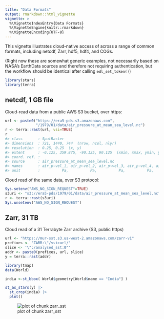 ```yaml
---
title: "Data Formats"
output: rmarkdown::html_vignette
vignette: >
  %\VignetteIndexEntry{Data Formats}
  %\VignetteEngine{knitr::rmarkdown}
  %\VignetteEncoding{UTF-8}
---
```


This vignette illustrates cloud-native access of across a range of common formats, including netcdf, Zarr, hdf5, hdf4, and COGs.





(Right now these are somewhat generic examples, not necessarily based on NASA's EarthData sources and therefore not requiring authentication, but the workflow should be identical after calling `edl_set_token()`)



```r
library(stars)
library(terra)
```

## netcdf, 1 GB file 

Cloud-read data from a public AWS S3 bucket, over https:


```r
url <- paste0("https://era5-pds.s3.amazonaws.com",
              "/1979/01/data/air_pressure_at_mean_sea_level.nc")
r <- terra::rast(url, vsi=TRUE)
r
#> class       : SpatRaster 
#> dimensions  : 721, 1440, 744  (nrow, ncol, nlyr)
#> resolution  : 0.25, 0.25  (x, y)
#> extent      : -0.125, 359.875, -90.125, 90.125  (xmin, xmax, ymin, ymax)
#> coord. ref. :  
#> source      : air_pressure_at_mean_sea_level.nc 
#> names       : air_p~vel_1, air_p~vel_2, air_p~vel_3, air_p~vel_4, air_p~vel_5, air_p~vel_6, ... 
#> unit        :          Pa,          Pa,          Pa,          Pa,          Pa,          Pa, ...
```

Cloud read of the same data, over S3 protocol:


```r
Sys.setenv("AWS_NO_SIGN_REQUEST"=TRUE)
s3uri <- "s3://era5-pds/1979/01/data/air_pressure_at_mean_sea_level.nc"
r <- terra::rast(s3uri)
Sys.unsetenv("AWS_NO_SIGN_REQUEST")
```

## Zarr, 31 TB

Cloud read of a 31 Terrabyte Zarr archive (S3, public https)


```r
url <- "https://mur-sst.s3.us-west-2.amazonaws.com/zarr-v1"
prefixes <- 'ZARR:\"/vsicurl/'
slice <- '\":/analysed_sst:0"'
addr <- paste0(prefixes, url, slice)
y = terra::rast(addr)
```



```r
library(tmap)
data(World)

india <-st_bbox( World$geometry[World$name == "India"] )
```



```r
st_as_stars(y) |>
  st_crop(india) |>
  plot()
```

![plot of chunk zarr_sst](img/zarr_sst-1.png)

